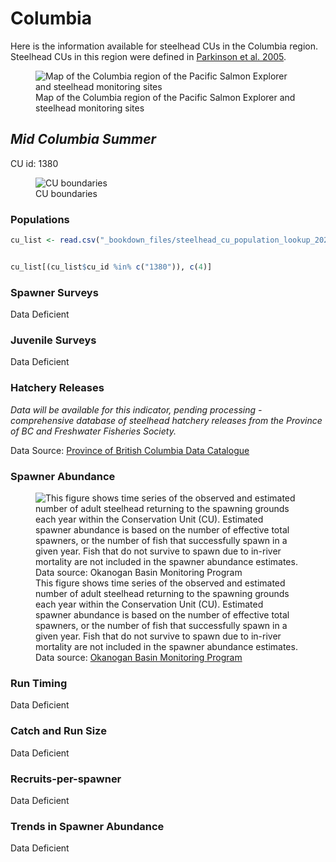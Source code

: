 # Columbia {#col}

Here is the information available for steelhead CUs in the Columbia region. Steelhead CUs in this region were defined in [Parkinson et al. 2005](https://salmonwatersheds.ca/library/lib_521/).

![Map of the Columbia region of the Pacific Salmon Explorer and steelhead monitoring sites](_bookdown_files/map_columbia_monitoring.png)


## *Mid Columbia Summer*

CU id: 1380

![CU boundaries](_bookdown_files/1380.cu.png)

### Populations 

```r
cu_list <- read.csv("_bookdown_files/steelhead_cu_population_lookup_2022.csv")


cu_list[(cu_list$cu_id %in% c("1380")), c(4)]


```

### Spawner Surveys 

Data Deficient 

### Juvenile Surveys 

Data Deficient 

### Hatchery Releases 

_Data will be available for this indicator, pending processing - comprehensive database of steelhead hatchery releases from the Province of BC and Freshwater Fisheries Society._

Data Source: [Province of British Columbia Data Catalogue](https://catalogue.data.gov.bc.ca/)

### Spawner Abundance 

![This figure shows time series of the observed and estimated number of adult steelhead returning to the spawning grounds each year within the Conservation Unit (CU). Estimated spawner abundance is based on the number of effective total spawners, or the number of fish that successfully spawn in a given year. Fish that do not survive to spawn due to in-river mortality are not included in the spawner abundance estimates. Data source: [Okanogan Basin Monitoring Program](https://www.okanoganmonitoring.org/Home/Index)](_bookdown_files/1380.spawn.jpg) 

### Run Timing 

Data Deficient 

### Catch and Run Size 

Data Deficient 

### Recruits-per-spawner 

Data Deficient 

### Trends in Spawner Abundance 

Data Deficient

